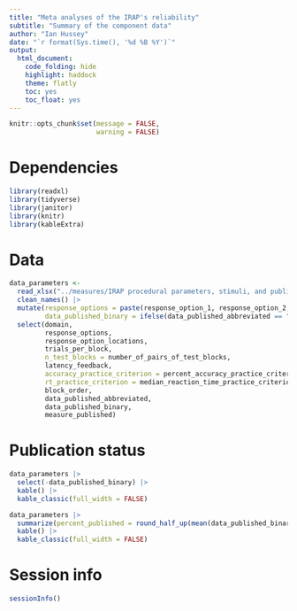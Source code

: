 ```yaml
---
title: "Meta analyses of the IRAP's reliability"
subtitle: "Summary of the component data"
author: "Ian Hussey"
date: "`r format(Sys.time(), '%d %B %Y')`"
output:
  html_document:
    code_folding: hide
    highlight: haddock
    theme: flatly
    toc: yes
    toc_float: yes
---
```


```r
knitr::opts_chunk$set(message = FALSE,
                      warning = FALSE)
```

# Dependencies

```r

library(readxl)
library(tidyverse)
library(janitor)
library(knitr)
library(kableExtra)

```

# Data 

```r

data_parameters <- 
  read_xlsx("../measures/IRAP procedural parameters, stimuli, and publication status.xlsx") |>
  clean_names() |>
  mutate(response_options = paste(response_option_1, response_option_2, sep = " / "),
         data_published_binary = ifelse(data_published_abbreviated == "NA", FALSE, TRUE)) |>
  select(domain, 
         response_options, 
         response_option_locations, 
         trials_per_block,
         n_test_blocks = number_of_pairs_of_test_blocks,
         latency_feedback,
         accuracy_practice_criterion = percent_accuracy_practice_criterion,
         rt_practice_criterion = median_reaction_time_practice_criterion,
         block_order,
         data_published_abbreviated,
         data_published_binary,
         measure_published)

```

# Publication status 

```r

data_parameters |>
  select(-data_published_binary) |>
  kable() |>
  kable_classic(full_width = FALSE)

data_parameters |>
  summarize(percent_published = round_half_up(mean(data_published_binary)*100, 1)) |>
  kable() |>
  kable_classic(full_width = FALSE)

```

# Session info

```r

sessionInfo()

```

